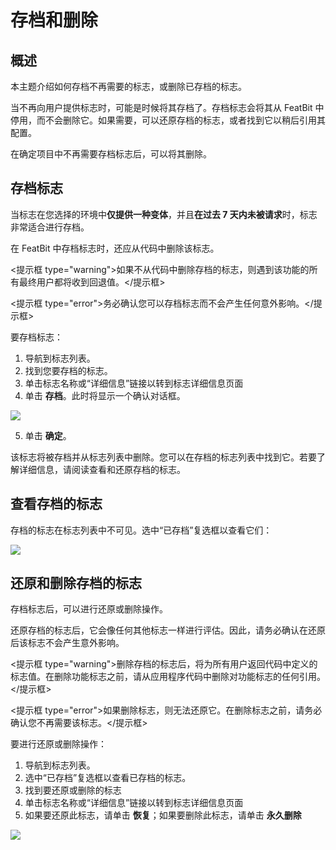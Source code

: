 
# 存档和删除

## 概述

本主题介绍如何存档不再需要的标志，或删除已存档的标志。

当不再向用户提供标志时，可能是时候将其存档了。存档标志会将其从 FeatBit 中停用，而不会删除它。如果需要，可以还原存档的标志，或者找到它以稍后引用其配置。

在确定项目中不再需要存档标志后，可以将其删除。

## 存档标志

当标志在您选择的环境中**仅提供一种变体**，并且**在过去 7 天内未被请求**时，标志非常适合进行存档。

在 FeatBit 中存档标志时，还应从代码中删除该标志。

<提示框 type="warning">如果不从代码中删除存档的标志，则遇到该功能的所有最终用户都将收到回退值。</提示框>

<提示框 type="error">务必确认您可以存档标志而不会产生任何意外影响。</提示框>

要存档标志：

1. 导航到标志列表。
2. 找到您要存档的标志。
3. 单击标志名称或“详细信息”链接以转到标志详细信息页面
4. 单击 **存档**。此时将显示一个确认对话框。

![](../../feature-flags/assets/organizing-flags/archiving-and-deleting/001.png)

5. 单击 **确定**。

该标志将被存档并从标志列表中删除。您可以在存档的标志列表中找到它。若要了解详细信息，请阅读查看和还原存档的标志。

## 查看存档的标志

存档的标志在标志列表中不可见。选中“已存档”复选框以查看它们：

![](../../feature-flags/assets/organizing-flags/archiving-and-deleting/002.png)

## 还原和删除存档的标志

存档标志后，可以进行还原或删除操作。

还原存档的标志后，它会像任何其他标志一样进行评估。因此，请务必确认在还原后该标志不会产生意外影响。

<提示框 type="warning">删除存档的标志后，将为所有用户返回代码中定义的标志值。在删除功能标志之前，请从应用程序代码中删除对功能标志的任何引用。</提示框>

<提示框 type="error">如果删除标志，则无法还原它。在删除标志之前，请务必确认您不再需要该标志。</提示框>

要进行还原或删除操作：

1. 导航到标志列表。
2. 选中“已存档”复选框以查看已存档的标志。
3. 找到要还原或删除的标志
4. 单击标志名称或“详细信息”链接以转到标志详细信息页面
5. 如果要还原此标志，请单击 **恢复**；如果要删除此标志，请单击 **永久删除**

![](../../feature-flags/assets/organizing-flags/archiving-and-deleting/003.png)